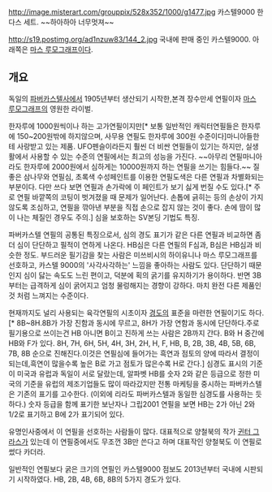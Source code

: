 http://image.misterart.com/grouppix/528x352/1000/g1477.jpg
카스텔9000 한다스 세트. ~~하아하아 너무멋져~~

http://s19.postimg.org/ad1nzuw83/144_2.jpg
국내에 판매 중인 카스텔9000. 아래쪽은 [[마스 루모그래프]]이다.

== 개요 ==
독일의 [[파버카스텔]]사에서  1905년부터 생산되기 시작한,본격 장수만세 연필이자 [[마스 루모그래프]]의 영원한 라이벌.

한자루에 1000원씩이나 하는 고가연필이지만[* 보통 일반적인 캐릭터연필들은 한자루에 150~200원밖에 하지않으며, 사무용 연필도 한자루에 300원 수준이다]마니아들한테 사랑받고 있는 제품. UFO펜슬이라든지 훨씬 더 비싼 연필들이 있기는 하지만, 실생활에서 사용할 수 있는 수준의 연필에서는 최고의 성능을 가진다. ~~아무리 연필마니아라도 한자루에 2000원에서 심하게는 10000원까지 하는 연필을 쓰기는 힘들다.~~ 질좋은 삼나무와 연필심, 초록색 수성페인트를 이용한 연필도색은 다른 연필과 차별화되는 부분이다. 다만 쓰다 보면 연필과 손가락에 이 페인트가 보기 싫게 번질 수도 있다.[* 주로 연필 바깥쪽의 코팅이 벗겨졌을 때 문제가 일어난다. 손톱에 긁히는 등의 손상이 가지 않도록 조심하고, 연필을 깎아낸 부분을 직접 손으로 잡지 않는 것이 좋다. 손에 땀이 많이 나는 체질인 경우도 주의.] 심을 보호하는 SV본딩 기법도 특징.

파버카스텔 연필의 공통된 특징으로서, 심의 경도 표기가 같은 다른 연필과 비교하면 좀 더 심이 단단하고 필적이 연하게 나온다. HB심은 다른 연필의 F심과, B심은 HB심과 비슷한 정도. 부드러운 필기감을 찾는 사람은 미쓰비시의 하이유니나 마스 루모그래프를 선호하고, 카스텔 9000의 '사각사각하는' 느낌을 좋아하는 사람도 있다. 단단하기 때문인지 심이 닳는 속도도 느린 편이고, 덕분에 획의 굵기를 유지하기가 용이하다. 반면 3B부터는 급격하게 심이 굵어지고 엄청 물렁해지는 경향이 강하다. 마치 완전 다른 제품인 것 처럼 느껴지는 수준이다.

현재까지도 널리 사용되는 육각연필의 시초이자 [[경도]]의 표준을 마련한 연필이기도 하다.[* 8B~8H.8B가 가장 진함과 동시에 무르고, 8H가 가장 연함과 동시에 단단하다.주로 필기용으로 쓰이는건 HB 아니면 B이고 진하게 쓰는 사람은 2B까지 간다. B와 H 중간에 HB와 F가 있다. 8H, 7H, 6H, 5H, 4H, 3H, 2H, H, F, HB, B, 2B, 3B, 4B, 5B, 6B, 7B, 8B 순으로 진해진다.이것은 연필심에 들어가는 흑연과 점토의 양에 따라서 결정이 되는데,흑연이 많을수록 높은 B로 가고 점토가 많은수록 H로 간다.] 심경도 표시의 기준이 미국과 유럽과 독일이 서로 달랐는데, 알파벳 HB를 숫자 2와 같은 등급으로 정한 미국의 기준을 유럽의 제조기업들도 많이 따라갔지만 전통 마케팅을 중시하는 파버카스텔은 기존의 표기를 고수한다. (이외에 리라도 파버카스텔과 동일한 심경도를 사용하는 듯하다.) 숫자 등급을 함께 표기한 보난자나 그립2001 연필을 보면 HB는 2가 아닌 2와 1/2로 표기하고 B에 2가 표기되어 있다.

유명인사중에서 이 연필을 선호하는 사람들이 많다. 대표적으로 양철북의 작가 [[귄터 그라스]]가 있는데 이 연필중에서도 무조껀 3B만 쓴다고 하며 대표작인 양철북도 이 연필로 썼다 카더라.

일반적인 연필보다 굵은 크기의 연필인 카스텔9000 점보도 2013년부터 국내에 시판되기 시작하였다. HB, 2B, 4B, 6B, 8B의 5가지 경도가 있다.
